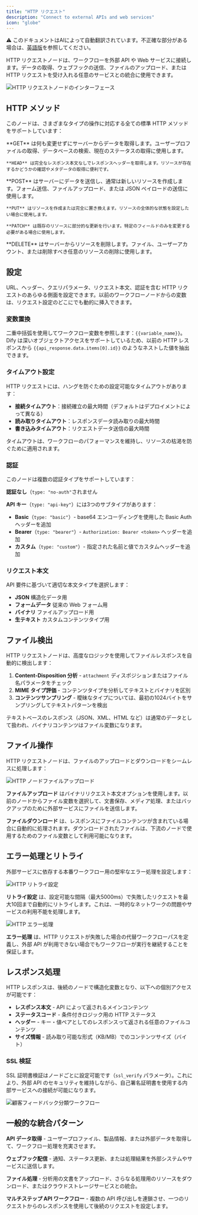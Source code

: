 ```yaml
---
title: "HTTP リクエスト"
description: "Connect to external APIs and web services"
icon: "globe"
---
```


<Note> ⚠️ このドキュメントはAIによって自動翻訳されています。不正確な部分がある場合は、[英語版](/en/documentation/pages/nodes/http-request)を参照してください。</Note>


HTTP リクエストノードは、ワークフローを外部 API や Web サービスに接続します。データの取得、ウェブフックの送信、ファイルのアップロード、または HTTP リクエストを受け入れる任意のサービスとの統合に使用できます。

<Frame caption="HTTP リクエストノードの設定">
  <img src="https://assets-docs.dify.ai/dify-enterprise-mintlify/en/guides/workflow/node/07c5e952eb4c9d6a32d0b7c2d855d4a5.png" alt="HTTP リクエストノードのインターフェース" />
</Frame>

## HTTP メソッド

このノードは、さまざまなタイプの操作に対応する全ての標準 HTTP メソッドをサポートしています：

<Tabs>
  <Tab title="データ取得">
    **GET** は何も変更せずにサーバーからデータを取得します。ユーザープロファイルの取得、データベースの検索、現在のステータスの取得に使用します。
    
    **HEAD** は完全なレスポンス本文なしでレスポンスヘッダーを取得します。リソースが存在するかどうかの確認やメタデータの取得に便利です。
  </Tab>
  
  <Tab title="データ送信">
    **POST** はサーバーにデータを送信し、通常は新しいリソースを作成します。フォーム送信、ファイルアップロード、または JSON ペイロードの送信に使用します。
    
    **PUT** はリソースを作成または完全に置き換えます。リソースの全体的な状態を設定したい場合に使用します。
    
    **PATCH** は既存のリソースに部分的な更新を行います。特定のフィールドのみを変更する必要がある場合に使用します。
  </Tab>
  
  <Tab title="リソース管理">
    **DELETE** はサーバーからリソースを削除します。ファイル、ユーザーアカウント、または削除すべき任意のリソースの削除に使用します。
  </Tab>
</Tabs>

## 設定

URL、ヘッダー、クエリパラメータ、リクエスト本文、認証を含む HTTP リクエストのあらゆる側面を設定できます。以前のワークフローノードからの変数は、リクエスト設定のどこにでも動的に挿入できます。

### 変数置換

二重中括弧を使用してワークフロー変数を参照します：`{{variable_name}}`。Dify は深いオブジェクトアクセスをサポートしているため、以前の HTTP レスポンスから `{{api_response.data.items[0].id}}` のようなネストした値を抽出できます。

### タイムアウト設定

HTTP リクエストには、ハングを防ぐための設定可能なタイムアウトがあります：
- **接続タイムアウト**：接続確立の最大時間（デフォルトはデプロイメントによって異なる）
- **読み取りタイムアウト**：レスポンスデータ読み取りの最大時間
- **書き込みタイムアウト**：リクエストデータ送信の最大時間

タイムアウトは、ワークフローのパフォーマンスを維持し、リソースの枯渇を防ぐために適用されます。

### 認証

このノードは複数の認証タイプをサポートしています：

**認証なし**（`type: "no-auth"`されません

**API キー**（`type: "api-key"`）には3つのサブタイプがあります：
- **Basic**（`type: "basic"`）- base64 エンコーディングを使用した Basic Auth ヘッダーを追加
- **Bearer**（`type: "bearer"`）- `Authorization: Bearer <token>` ヘッダーを追加
- **カスタム**（`type: "custom"`）- 指定された名前と値でカスタムヘッダーを追加

### リクエスト本文

API 要件に基づいて適切な本文タイプを選択します：

- **JSON** 構造化データ用
- **フォームデータ** 従来の Web フォーム用
- **バイナリ** ファイルアップロード用
- **生テキスト** カスタムコンテンツタイプ用

## ファイル検出

HTTP リクエストノードは、高度なロジックを使用してファイルレスポンスを自動的に検出します：

1. **Content-Disposition 分析** - `attachment` ディスポジションまたはファイル名パラメータをチェック
2. **MIME タイプ評価** - コンテンツタイプを分析してテキストとバイナリを区別
3. **コンテンツサンプリング** - 曖昧なタイプについては、最初の1024バイトをサンプリングしてテキストパターンを検出

テキストベースのレスポンス（JSON、XML、HTML など）は通常のデータとして扱われ、バイナリコンテンツはファイル変数になります。

## ファイル操作

HTTP リクエストノードは、ファイルのアップロードとダウンロードをシームレスに処理します：

<Frame caption="ファイルアップロード設定例">
  <img src="https://assets-docs.dify.ai/dify-enterprise-mintlify/en/guides/workflow/node/1f2e33cf7bed33096b5aee145006193d.png" alt="HTTP ノードファイルアップロード" />
</Frame>

**ファイルアップロード** はバイナリリクエスト本文オプションを使用します。以前のノードからファイル変数を選択して、文書保存、メディア処理、またはバックアップのために外部サービスにファイルを送信します。

**ファイルダウンロード** は、レスポンスにファイルコンテンツが含まれている場合に自動的に処理されます。ダウンロードされたファイルは、下流のノードで使用するためのファイル変数として利用可能になります。

## エラー処理とリトライ

外部サービスに依存する本番ワークフロー用の堅牢なエラー処理を設定します：

<Frame caption="HTTP リトライ設定">
  <img src="https://assets-docs.dify.ai/2024/12/2e7c6080c0875e31a074c2a9a4543797.png" alt="HTTP リトライ設定" />
</Frame>

**リトライ設定** は、設定可能な間隔（最大5000ms）で失敗したリクエストを最大10回まで自動的にリトライします。これは、一時的なネットワークの問題やサービスの利用不能を処理します。

<Frame caption="HTTP エラー処理オプション">
  <img src="https://assets-docs.dify.ai/2024/12/91daa86d9770390ab2a41d6d0b6ed1e7.png" alt="HTTP エラー処理" />
</Frame>

**エラー処理** は、HTTP リクエストが失敗した場合の代替ワークフローパスを定義し、外部 API が利用できない場合でもワークフローが実行を継続することを保証します。

## レスポンス処理

HTTP レスポンスは、後続のノードで構造化変数となり、以下への個別アクセスが可能です：

- **レスポンス本文** - API によって返されるメインコンテンツ
- **ステータスコード** - 条件付きロジック用の HTTP ステータス
- **ヘッダー** - キー・値ペアとしてのレスポンスって返される任意のファイルコンテンツ
- **サイズ情報** - 読み取り可能な形式（KB/MB）でのコンテンツサイズ（バイト）

### SSL 検証

SSL 証明書検証はノードごとに設定可能です（`ssl_verify` パラメータ）。これにより、外部 API のセキュリティを維持しながら、自己署名証明書を使用する内部サービスへの接続が可能になります。

<Frame caption="動的 API 統合ワークフロー例">
  <img src="https://assets-docs.dify.ai/dify-enterprise-mintlify/en/guides/workflow/node/090975269f8998f906c5636dde8d9540.png" alt="顧客フィードバック分類ワークフロー" />
</Frame>

## 一般的な統合パターン

**API データ取得** - ユーザープロファイル、製品情報、または外部データを取得して、ワークフロー処理を充実させます。

**ウェブフック配信** - 通知、ステータス更新、または処理結果を外部システムやサービスに送信します。

**ファイル処理** - 分析用の文書をアップロード、さらなる処理用のリソースをダウンロード、またはクラウドストレージサービスとの統合。

**マルチステップ API ワークフロー** - 複数の API 呼び出しを連鎖させ、一つのリクエストからのレスポンスを使用して後続のリクエストを設定します。